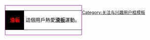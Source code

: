 <div style="float: left; border:solid purple 1px; margin: 1px;">
{| cellspacing="0" style="width: 238px;"
| style="width: 45px; height: 45px; text-align: center; font-size: {{{5|{{{id-s|14}}}}}}pt;background:black;color: red;" | '''滑板'''
| style="font-size: {{{info-s|10}}}pt;background: white;padding: 4pt; line-height: 1.25em; color: black;" | 這個用戶熱愛'''[[滑板]]'''運動。
|}</div>
<includeonly>[[Category:喜爱滑板的维基人|{{PAGENAME}}]]</includeonly>
<noinclude>[[Category:关注与兴趣用户框模板]]</noinclude>